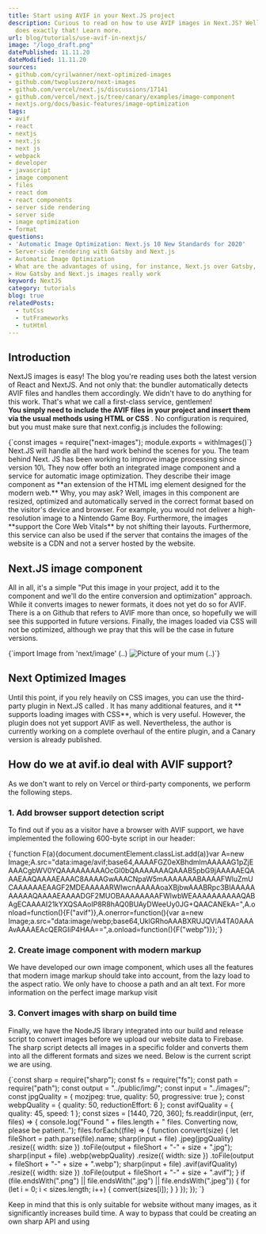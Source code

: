 ```yaml
---
title: Start using AVIF in your Next.JS project
description: Curious to read on how to use AVIF images in Next.JS? Well, this site
  does exactly that! Learn more.
url: blog/tutorials/use-avif-in-nextjs/
image: "/logo_draft.png"
datePublished: 11.11.20
dateModified: 11.11.20
sources:
- github.com/cyrilwanner/next-optimized-images
- github.com/twopluszero/next-images
- github.com/vercel/next.js/discussions/17141
- github.com/vercel/next.js/tree/canary/examples/image-component
- nextjs.org/docs/basic-features/image-optimization
tags:
- avif
- react
- nextjs
- next.js
- next js
- webpack
- developer
- javascript
- image component
- files
- react dom
- react components
- server side rendering
- server side
- image optimization
- format
questions:
- 'Automatic Image Optimization: Next.js 10 New Standards for 2020'
- Server-side rendering with Gatsby and Next.js
- Automatic Image Optimization
- What are the advantages of using, for instance, Next.js over Gatsby, in that case?
- How Gatsby and Next.js images really work
keyword: NextJS
category: tutorials
blog: true
relatedPosts: 
  - tutCss
  - tutFrameworks
  - tutHtml
---
```


## Introduction

NextJS images is easy! The blog you're reading uses both the latest version of React and NextJS. And not only that: the bundler automatically detects AVIF files and handles them accordingly. We didn't have to do anything for this work. That's what we call a first-class service, gentlemen!  
**You simply need to include the AVIF files in your project and insert them via the usual methods using HTML or CSS** . No configuration is required, but you must make sure that next.config.js includes the following:

<Syntax language="javascript">
{`const images = require("next-images");
module.exports = withImages()`}
</Syntax>
Next.JS will handle all the hard work behind the scenes for you. The team behind Next. JS has been working to improve image processing since version 10\. They now offer both an integrated image component and a service for automatic image optimization. They describe their image component as **an extension of the HTML img element designed for the modern web.**  
Why, you may ask? Well, images in this component are resized, optimized and automatically served in the correct format based on the visitor's device and browser. For example, you would not deliver a high-resolution image to a Nintendo Game Boy.  
Furthermore, the images **support the Core Web Vitals** by not shifting their layouts. Furthermore, this service can also be used if the server that contains the images of the website is a CDN and not a server hosted by the website. 

## Next.JS image component

All in all, it's a simple "Put this image in your project, add it to the component and we'll do the entire conversion and optimization" approach. While it converts images to newer formats, it does not yet do so for AVIF. There is a <Link link="github.com/vercel/next.js/pull/20381" text="canary version" ext="" /> on Github that refers to AVIF more than once, so hopefully we will see this supported in future versions. Finally, the images loaded via CSS will not be optimized, although we pray that this will be the case in future versions. 

<Syntax language="javascript">
{`import Image from 'next/image'
(..)
  <Image
    src="/yourmum.jpg"
    alt="Picture of your mum"
    width={9001}
    height={0}
  />
(..)`}
</Syntax>

## Next Optimized Images

Until this point, if you rely heavily on CSS images, you can use the third-party plugin in Next.JS called <Link text="next-optimized-images" link="github.com/cyrilwanner/next-optimized-images" ext="" /> . It has many additional features, and it ** supports loading images with CSS**, which is very useful. However, the plugin does not yet support AVIF as well. Nevertheless, the author is currently working on a complete overhaul of the entire plugin, and a Canary version is already published. 

## How do we at avif.io deal with AVIF support?

As we don't want to rely on Vercel or third-party components, we perform the following steps.

### 1. Add browser support detection script

To find out if you as a visitor have a browser with AVIF support, we have implemented the following 600-byte script in our header: 

<Syntax language="javascript">
  {`function F(a){document.documentElement.classList.add(a)}var A=new Image;A.src="data:image/avif;base64,AAAAFGZ0eXBhdmlmAAAAAG1pZjEAAACgbWV0YQAAAAAAAAAOcGl0bQAAAAAAAQAAAB5pbG9jAAAAAEQAAAEAAQAAAAEAAAC8AAAAGwAAACNpaW5mAAAAAAABAAAAFWluZmUCAAAAAAEAAGF2MDEAAAAARWlwcnAAAAAoaXBjbwAAABRpc3BlAAAAAAAAAAQAAAAEAAAADGF2MUOBAAAAAAAAFWlwbWEAAAAAAAAAAQABAgECAAAAI21kYXQSAAoIP8R8hAQ0BUAyDWeeUy0JG+QAACANEkA=",A.onload=function(){F("avif")},A.onerror=function(){var a=new Image;a.src="data:image/webp;base64,UklGRhoAAABXRUJQVlA4TA0AAAAvAAAAEAcQERGIiP4HAA==",a.onload=function(){F("webp")}};`}
</Syntax>

### 2. Create image component with modern markup

We have developed our own image component, which uses all the features that modern image markup should take into account, from the lazy load to the aspect ratio. We only have to choose a path and an alt text. For more information on the perfect image markup visit <Link text="Guide to Image Performance." link="/blog/articles/optimize-images-for-web-performance/" /> 

### 3. Convert images with sharp on build time

Finally, we have the NodeJS library <Link text="sharp" link="sharp.pixelplumbing.com/" ext="" /> integrated into our build and release script to convert images before we upload our website data to Firebase. The sharp script detects all images in a specific folder and converts them into all the different formats and sizes we need. Below is the current script we are using.

<Syntax language="javascript">
{`const sharp = require("sharp");
const fs = require("fs");
const path = require("path");
const output = "../public/img/";
const input = "../images/";
const jpgQuality = { mozjpeg: true, quality: 50, progressive: true };
const webpQuality = { quality: 50, reductionEffort: 6 };
const avifQuality = { quality: 45, speed: 1 };
const sizes = [1440, 720, 360];
fs.readdir(input, (err, files) => {
  console.log("Found " + files.length + " files. Converting now, please be patient..");
  files.forEach((file) => {
    function convert(size) {
      let fileShort = path.parse(file).name;
      sharp(input + file)
        .jpeg(jpgQuality)
        .resize({ width: size })
        .toFile(output + fileShort + "-" + size + ".jpg");
      sharp(input + file)
        .webp(webpQuality)
        .resize({ width: size })
        .toFile(output + fileShort + "-" + size + ".webp");
      sharp(input + file)
        .avif(avifQuality)
        .resize({ width: size })
        .toFile(output + fileShort + "-" + size + ".avif");
    }
    if (file.endsWith(".png") || file.endsWith(".jpg") || file.endsWith(".jpeg")) {
      for (let i = 0; i < sizes.length; i++) {
        convert(sizes[i]);
      }
    }
  });
});
`}
</Syntax>

Keep in mind that this is only suitable for website without many images, as it significantly increases build time. A way to bypass that could be creating an own sharp API and using <Link text="Incremental Static Regeneration." link="youtube.com/watch?v=nrfuN_Hyd3Y" ext="" />
